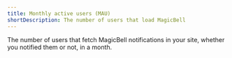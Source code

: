 ```yaml
---
title: Monthly active users (MAU)
shortDescription: The number of users that load MagicBell
---
```


The number of users that fetch MagicBell notifications in your
site, whether you notified them or not, in a month.
